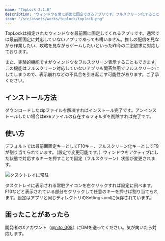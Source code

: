 ```yaml
---
name: "TopLock 2.1.0"
description: "ウィンドウを常に前面に固定できるアプリです。フルスクリーン化することも可能です。"
icon: "/src/assets/works/toplock/toplock.png"
---
```



<div>
  <DownloadButton href="/works/download/toplock.zip"></DownloadButton>
</div>

TopLockは指定されたウィンドウを最前面に固定してくれるアプリです。通常では最前面固定に対応していないアプリであっても構いません。推しの配信を見ながら作業したい、攻略を見ながらゲームしたいといった昨今の二窓欲求に対応しております。

また、実験的機能ですがウィンドウをフルスクリーン表示することもできます。この機能はフルスクリーン対応していないアプリも問答無用でフルスクリーンにしてしまうので、表示崩れなどの不具合を引き起こす可能性があります。ご了承ください。

## インストール方法

ダウンロードしたzipファイルを解凍すればインストール完了です。アンインストールしたい場合はexeファイルの存在するフォルダを削除すれば完了です。

## 使い方

デフォルトでは最前面固定キーとしてF10キー、フルスクリーン化キーとしてF9が割り当てられています。（設定で変更可能です。）ウィンドウをアクティブにした状態で対応するキーを押すことで固定（フルスクリーン）状態が変更されます。

![タスクトレイに常駐](../../assets/works/toplock/toplock-tasktray.png)

タスクトレイに表示される常駐アイコンを右クリックすれば設定に飛べます。F10などと表示されている部分をクリックして任意のキーを押せば割り当てられます。設定はアプリと同じディレクトリのSettings.xmlに保存されています。

## 困ったことがあったら

開発者のXアカウント（[@nito_008](https://x.com/nito_008)）にDMを送ってください。気が向いたら対応します。
